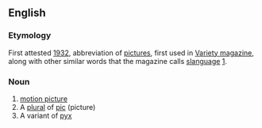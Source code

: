 ==English==
===Etymology===
First attested [[w:1932|1932]], abbreviation of [[picture]]s, first used in [[w:Variety (magazine)|Variety magazine]], along with other similar words that the magazine calls [[slanguage]] [http://www.variety.com/index.asp?layout=slanguage].
===Noun===
#[[motion picture]]
#A [[plural]] of [[pic]] (picture)
#A variant of [[pyx]]